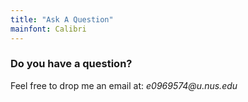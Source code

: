 ```yaml
---
title: "Ask A Question"
mainfont: Calibri
---
```


### Do you have a question?

Feel free to drop me an email at: *e0969574\@u.nus.edu*
